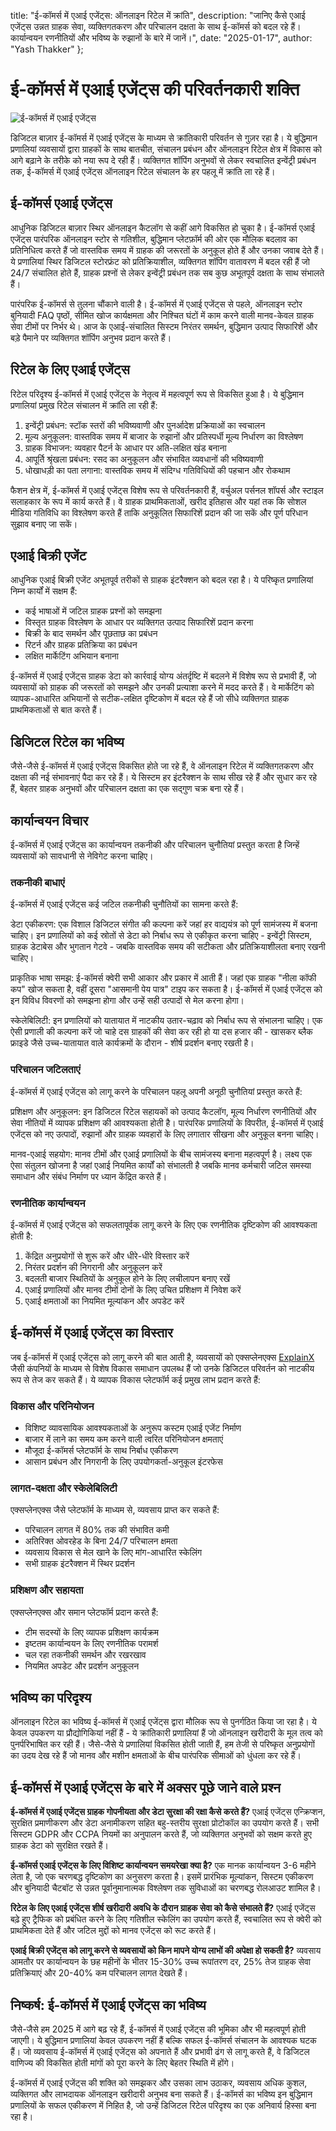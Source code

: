   title: "ई-कॉमर्स में एआई एजेंट्स: ऑनलाइन रिटेल में क्रांति",
  description: "जानिए कैसे एआई एजेंट्स उन्नत ग्राहक सेवा, व्यक्तिगतकरण और परिचालन दक्षता के साथ ई-कॉमर्स को बदल रहे हैं। कार्यान्वयन रणनीतियों और भविष्य के रुझानों के बारे में जानें।",
  date: "2025-01-17",
  author: "Yash Thakker"
};

# ई-कॉमर्स में एआई एजेंट्स की परिवर्तनकारी शक्ति

![ई-कॉमर्स में एआई एजेंट्स](/images/blog-posts/ai-agent-in-e-commerce.jpeg)

डिजिटल बाज़ार ई-कॉमर्स में एआई एजेंट्स के माध्यम से क्रांतिकारी परिवर्तन से गुज़र रहा है। ये बुद्धिमान प्रणालियां व्यवसायों द्वारा ग्राहकों के साथ बातचीत, संचालन प्रबंधन और ऑनलाइन रिटेल क्षेत्र में विकास को आगे बढ़ाने के तरीके को नया रूप दे रही हैं। व्यक्तिगत शॉपिंग अनुभवों से लेकर स्वचालित इन्वेंट्री प्रबंधन तक, ई-कॉमर्स में एआई एजेंट्स ऑनलाइन रिटेल संचालन के हर पहलू में क्रांति ला रहे हैं।

## ई-कॉमर्स एआई एजेंट्स

आधुनिक डिजिटल बाज़ार स्थिर ऑनलाइन कैटलॉग से कहीं आगे विकसित हो चुका है। ई-कॉमर्स एआई एजेंट्स पारंपरिक ऑनलाइन स्टोर से गतिशील, बुद्धिमान प्लेटफ़ॉर्म की ओर एक मौलिक बदलाव का प्रतिनिधित्व करते हैं जो वास्तविक समय में ग्राहक की जरूरतों के अनुकूल होते हैं और उनका जवाब देते हैं। ये प्रणालियां स्थिर डिजिटल स्टोरफ्रंट को प्रतिक्रियाशील, व्यक्तिगत शॉपिंग वातावरण में बदल रही हैं जो 24/7 संचालित होते हैं, ग्राहक प्रश्नों से लेकर इन्वेंट्री प्रबंधन तक सब कुछ अभूतपूर्व दक्षता के साथ संभालते हैं।

पारंपरिक ई-कॉमर्स से तुलना चौंकाने वाली है। ई-कॉमर्स में एआई एजेंट्स से पहले, ऑनलाइन स्टोर बुनियादी FAQ पृष्ठों, सीमित खोज कार्यक्षमता और निश्चित घंटों में काम करने वाली मानव-केवल ग्राहक सेवा टीमों पर निर्भर थे। आज के एआई-संचालित सिस्टम निरंतर समर्थन, बुद्धिमान उत्पाद सिफारिशें और बड़े पैमाने पर व्यक्तिगत शॉपिंग अनुभव प्रदान करते हैं।

## रिटेल के लिए एआई एजेंट्स

रिटेल परिदृश्य ई-कॉमर्स में एआई एजेंट्स के नेतृत्व में महत्वपूर्ण रूप से विकसित हुआ है। ये बुद्धिमान प्रणालियां प्रमुख रिटेल संचालन में क्रांति ला रही हैं:

1. इन्वेंट्री प्रबंधन: स्टॉक स्तरों की भविष्यवाणी और पुनर्आदेश प्रक्रियाओं का स्वचालन
2. मूल्य अनुकूलन: वास्तविक समय में बाजार के रुझानों और प्रतिस्पर्धी मूल्य निर्धारण का विश्लेषण
3. ग्राहक विभाजन: व्यवहार पैटर्न के आधार पर अति-लक्षित खंड बनाना
4. आपूर्ति श्रृंखला प्रबंधन: रसद का अनुकूलन और संभावित व्यवधानों की भविष्यवाणी
5. धोखाधड़ी का पता लगाना: वास्तविक समय में संदिग्ध गतिविधियों की पहचान और रोकथाम

फैशन क्षेत्र में, ई-कॉमर्स में एआई एजेंट्स विशेष रूप से परिवर्तनकारी हैं, वर्चुअल पर्सनल शॉपर्स और स्टाइल सलाहकार के रूप में कार्य करते हैं। वे ग्राहक प्राथमिकताओं, खरीद इतिहास और यहां तक कि सोशल मीडिया गतिविधि का विश्लेषण करते हैं ताकि अनुकूलित सिफारिशें प्रदान की जा सकें और पूर्ण परिधान सुझाव बनाए जा सकें।

## एआई बिक्री एजेंट

आधुनिक एआई बिक्री एजेंट अभूतपूर्व तरीकों से ग्राहक इंटरैक्शन को बदल रहा है। ये परिष्कृत प्रणालियां निम्न कार्यों में सक्षम हैं:

- कई भाषाओं में जटिल ग्राहक प्रश्नों को समझना
- विस्तृत ग्राहक विश्लेषण के आधार पर व्यक्तिगत उत्पाद सिफारिशें प्रदान करना
- बिक्री के बाद समर्थन और पूछताछ का प्रबंधन
- रिटर्न और ग्राहक प्रतिक्रिया का प्रबंधन
- लक्षित मार्केटिंग अभियान बनाना

ई-कॉमर्स में एआई एजेंट्स ग्राहक डेटा को कार्रवाई योग्य अंतर्दृष्टि में बदलने में विशेष रूप से प्रभावी हैं, जो व्यवसायों को ग्राहक की जरूरतों को समझने और उनकी प्रत्याशा करने में मदद करते हैं। वे मार्केटिंग को व्यापक-आधारित अभियानों से सटीक-लक्षित दृष्टिकोण में बदल रहे हैं जो सीधे व्यक्तिगत ग्राहक प्राथमिकताओं से बात करते हैं।

## डिजिटल रिटेल का भविष्य

जैसे-जैसे ई-कॉमर्स में एआई एजेंट्स विकसित होते जा रहे हैं, वे ऑनलाइन रिटेल में व्यक्तिगतकरण और दक्षता की नई संभावनाएं पैदा कर रहे हैं। ये सिस्टम हर इंटरैक्शन के साथ सीख रहे हैं और सुधार कर रहे हैं, बेहतर ग्राहक अनुभवों और परिचालन दक्षता का एक सद्गुण चक्र बना रहे हैं।

## कार्यान्वयन विचार

ई-कॉमर्स में एआई एजेंट्स का कार्यान्वयन तकनीकी और परिचालन चुनौतियां प्रस्तुत करता है जिन्हें व्यवसायों को सावधानी से नेविगेट करना चाहिए।

### तकनीकी बाधाएं
ई-कॉमर्स में एआई एजेंट्स कई जटिल तकनीकी चुनौतियों का सामना करते हैं:

डेटा एकीकरण: एक विशाल डिजिटल संगीत की कल्पना करें जहां हर वाद्ययंत्र को पूर्ण सामंजस्य में बजना चाहिए। इन प्रणालियों को कई स्रोतों से डेटा को निर्बाध रूप से एकीकृत करना चाहिए - इन्वेंट्री सिस्टम, ग्राहक डेटाबेस और भुगतान गेटवे - जबकि वास्तविक समय की सटीकता और प्रतिक्रियाशीलता बनाए रखनी चाहिए।

प्राकृतिक भाषा समझ: ई-कॉमर्स क्वेरी सभी आकार और प्रकार में आती हैं। जहां एक ग्राहक "नीला कॉफी कप" खोज सकता है, वहीं दूसरा "आसमानी पेय पात्र" टाइप कर सकता है। ई-कॉमर्स में एआई एजेंट्स को इन विविध विवरणों को समझना होगा और उन्हें सही उत्पादों से मेल करना होगा।

स्केलेबिलिटी: इन प्रणालियों को यातायात में नाटकीय उतार-चढ़ाव को निर्बाध रूप से संभालना चाहिए। एक ऐसी प्रणाली की कल्पना करें जो चाहे दस ग्राहकों की सेवा कर रही हो या दस हजार की - खासकर ब्लैक फ्राइडे जैसे उच्च-यातायात वाले कार्यक्रमों के दौरान - शीर्ष प्रदर्शन बनाए रखती है।

### परिचालन जटिलताएं
ई-कॉमर्स में एआई एजेंट्स को लागू करने के परिचालन पहलू अपनी अनूठी चुनौतियां प्रस्तुत करते हैं:

प्रशिक्षण और अनुकूलन: इन डिजिटल रिटेल सहायकों को उत्पाद कैटलॉग, मूल्य निर्धारण रणनीतियों और सेवा नीतियों में व्यापक प्रशिक्षण की आवश्यकता होती है। पारंपरिक प्रणालियों के विपरीत, ई-कॉमर्स में एआई एजेंट्स को नए उत्पादों, रुझानों और ग्राहक व्यवहारों के लिए लगातार सीखना और अनुकूल बनना चाहिए।

मानव-एआई सहयोग: मानव टीमों और एआई प्रणालियों के बीच सामंजस्य बनाना महत्वपूर्ण है। लक्ष्य एक ऐसा संतुलन खोजना है जहां एआई नियमित कार्यों को संभालती है जबकि मानव कर्मचारी जटिल समस्या समाधान और संबंध निर्माण पर ध्यान केंद्रित करते हैं।

### रणनीतिक कार्यान्वयन
ई-कॉमर्स में एआई एजेंट्स को सफलतापूर्वक लागू करने के लिए एक रणनीतिक दृष्टिकोण की आवश्यकता होती है:

1. केंद्रित अनुप्रयोगों से शुरू करें और धीरे-धीरे विस्तार करें
2. निरंतर प्रदर्शन की निगरानी और अनुकूलन करें
3. बदलती बाजार स्थितियों के अनुकूल होने के लिए लचीलापन बनाए रखें
4. एआई प्रणालियों और मानव टीमों दोनों के लिए उचित प्रशिक्षण में निवेश करें
5. एआई क्षमताओं का नियमित मूल्यांकन और अपडेट करें

## ई-कॉमर्स में एआई एजेंट्स का विस्तार

जब ई-कॉमर्स में एआई एजेंट्स को लागू करने की बात आती है, व्यवसायों को एक्सप्लेनएक्स [ExplainX](https://www.explainx.ai/demo) जैसी कंपनियों के माध्यम से विशेष विकास समाधान उपलब्ध हैं जो उनके डिजिटल परिवर्तन को नाटकीय रूप से तेज कर सकते हैं। ये व्यापक विकास प्लेटफॉर्म कई प्रमुख लाभ प्रदान करते हैं:

### विकास और परिनियोजन
- विशिष्ट व्यावसायिक आवश्यकताओं के अनुरूप कस्टम एआई एजेंट निर्माण
- बाजार में लाने का समय कम करने वाली त्वरित परिनियोजन क्षमताएं
- मौजूदा ई-कॉमर्स प्लेटफॉर्म के साथ निर्बाध एकीकरण
- आसान प्रबंधन और निगरानी के लिए उपयोगकर्ता-अनुकूल इंटरफेस

### लागत-दक्षता और स्केलेबिलिटी
एक्सप्लेनएक्स जैसे प्लेटफॉर्म के माध्यम से, व्यवसाय प्राप्त कर सकते हैं:
- परिचालन लागत में 80% तक की संभावित कमी
- अतिरिक्त ओवरहेड के बिना 24/7 परिचालन क्षमता
- व्यवसाय विकास से मेल खाने के लिए मांग-आधारित स्केलिंग
- सभी ग्राहक इंटरैक्शन में स्थिर प्रदर्शन

### प्रशिक्षण और सहायता
एक्सप्लेनएक्स और समान प्लेटफॉर्म प्रदान करते हैं:
- टीम सदस्यों के लिए व्यापक प्रशिक्षण कार्यक्रम
- इष्टतम कार्यान्वयन के लिए रणनीतिक परामर्श
- चल रहा तकनीकी समर्थन और रखरखाव
- नियमित अपडेट और प्रदर्शन अनुकूलन

## भविष्य का परिदृश्य

ऑनलाइन रिटेल का भविष्य ई-कॉमर्स में एआई एजेंट्स द्वारा मौलिक रूप से पुनर्गठित किया जा रहा है। ये केवल उपकरण या प्रौद्योगिकियां नहीं हैं - ये क्रांतिकारी प्रणालियां हैं जो ऑनलाइन खरीदारी के मूल तत्व को पुनर्परिभाषित कर रही हैं। जैसे-जैसे ये प्रणालियां विकसित होती जाती हैं, हम तेजी से परिष्कृत अनुप्रयोगों का उदय देख रहे हैं जो मानव और मशीन क्षमताओं के बीच पारंपरिक सीमाओं को धुंधला कर रहे हैं।

## ई-कॉमर्स में एआई एजेंट्स के बारे में अक्सर पूछे जाने वाले प्रश्न

**ई-कॉमर्स में एआई एजेंट्स ग्राहक गोपनीयता और डेटा सुरक्षा की रक्षा कैसे करते हैं?**
एआई एजेंट्स एन्क्रिप्शन, सुरक्षित प्रमाणीकरण और डेटा अनामीकरण सहित बहु-स्तरीय सुरक्षा प्रोटोकॉल का उपयोग करते हैं। सभी सिस्टम GDPR और CCPA नियमों का अनुपालन करते हैं, जो व्यक्तिगत अनुभवों को सक्षम करते हुए ग्राहक डेटा को सुरक्षित रखते हैं।

**ई-कॉमर्स एआई एजेंट्स के लिए विशिष्ट कार्यान्वयन समयरेखा क्या है?**
एक मानक कार्यान्वयन 3-6 महीने लेता है, जो एक चरणबद्ध दृष्टिकोण का अनुसरण करता है। इसमें प्रारंभिक मूल्यांकन, सिस्टम एकीकरण और बुनियादी चैटबॉट से उन्नत पूर्वानुमानात्मक विश्लेषण तक सुविधाओं का चरणबद्ध रोलआउट शामिल है।

**रिटेल के लिए एआई एजेंट्स शीर्ष खरीदारी अवधि के दौरान ग्राहक सेवा को कैसे संभालते हैं?**
एआई एजेंट्स बढ़े हुए ट्रैफिक को प्रबंधित करने के लिए गतिशील स्केलिंग का उपयोग करते हैं, स्वचालित रूप से क्वेरी को प्राथमिकता देते हैं और जटिल मुद्दों को मानव एजेंट्स को रूट करते हैं।

**एआई बिक्री एजेंट्स को लागू करने से व्यवसायों को किन मापने योग्य लाभों की अपेक्षा हो सकती है?**
व्यवसाय आमतौर पर कार्यान्वयन के छह महीनों के भीतर 15-30% उच्च रूपांतरण दर, 25% तेज ग्राहक सेवा प्रतिक्रियाएं और 20-40% कम परिचालन लागत देखते हैं।

## निष्कर्ष: ई-कॉमर्स में एआई एजेंट्स का भविष्य

जैसे-जैसे हम 2025 में आगे बढ़ रहे हैं, ई-कॉमर्स में एआई एजेंट्स की भूमिका और भी महत्वपूर्ण होती जाएगी। ये बुद्धिमान प्रणालियां केवल उपकरण नहीं हैं बल्कि सफल ई-कॉमर्स संचालन के आवश्यक घटक हैं। जो व्यवसाय ई-कॉमर्स में एआई एजेंट्स को अपनाते हैं और प्रभावी ढंग से लागू करते हैं, वे डिजिटल वाणिज्य की विकसित होती मांगों को पूरा करने के लिए बेहतर स्थिति में होंगे।

ई-कॉमर्स में एआई एजेंट्स की शक्ति को समझकर और उसका लाभ उठाकर, व्यवसाय अधिक कुशल, व्यक्तिगत और लाभदायक ऑनलाइन खरीदारी अनुभव बना सकते हैं। ई-कॉमर्स का भविष्य इन बुद्धिमान प्रणालियों के सफल एकीकरण में निहित है, जो उन्हें डिजिटल रिटेल परिदृश्य का एक अनिवार्य हिस्सा बना रहा है।